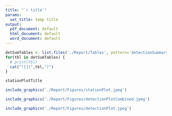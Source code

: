 ```yaml
---
title: "`r title`"
params:
  set_title: temp title
output:
  pdf_document: default
  html_document: default
  word_document: default
---
```



```r
detSumTables <- list.files('./Report/Tables', pattern='detectionSummaryTable', full.names=TRUE)
for(tbl in detSumTables) {
  # print(tbl)
  cat("![](",tbl,")")
}
```


```r
stationPlotTitle
```


```r
include_graphics('./Report/Figures/stationPlot.jpeg')
```


```r
include_graphics('./Report/Figures/detectionPlotCombined.jpeg')
```


```r
include_graphics('./Report/Figures/detectionPlot.jpeg')
```
